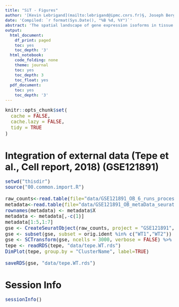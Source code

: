 ```yaml
---
title: "SiT - Figures"
author: '[Kevin Lebrigand](mailto:lebrigand@ipmc.cnrs.fr)§, Joseph Bergenstråhle §, Kim Thrane §, Annelie Mollbrink, Pascal Barbry, Rainer Waldmann and Joakim Lundeberg'
date: 'Compiled: `r format(Sys.Date(), "%B %d, %Y")`'
abstract: 'The spatial landscape of gene expression isoforms in tissue sections.'
output:
  html_document:
    df_print: paged
    toc: yes
    toc_depth: '3'
  html_notebook:
    code_folding: none
    theme: journal
    toc: yes
    toc_depth: 3
    toc_float: yes
  pdf_document:
    toc: yes
    toc_depth: '3'
---
```


<style type="text/css">

body, td {
   font-size: 15px;
}
code.r{
  font-size: 15px;
}
pre {
  font-size: 15px
}
</style>

```r
knitr::opts_chunk$set(
  cache = FALSE,
  cache.lazy = FALSE,
  tidy = TRUE
)

```

# Integration of external data (Tepe et al., Cell report, 2018) (GSE121891)

```r

setwd("thisdir")
source("00.common.import.R")

raw_counts<-read.table(file="data/GSE121891_OB_6_runs_processed_seurat.dge.csv")
metadata<-read.table(file="data/GSE121891_OB_metaData_seurat.csv",sep=",", header=TRUE)
rownames(metadata) <- metadata$X
metadata <- metadata[,-c(1)]
metadata[1:5,1:7]
gse <- CreateSeuratObject(raw_counts, project = "GSE121891", assay = "RNA", meta.data = metadata)
gse <- subset(gse, subset = orig.ident %in% c("WT1","WT2"))
gse <- SCTransform(gse, ncells = 3000, verbose = FALSE) %>% RunPCA(verbose = FALSE) %>% RunUMAP(dims = 1:30)
tepe <- readRDS(tepe, "data/tepe.WT.rds")
DimPlot(tepe, group.by = "ClusterName", label=TRUE)

saveRDS(gse, "data/tepe.WT.rds")

```

# Session Info

```r
sessionInfo()
```

